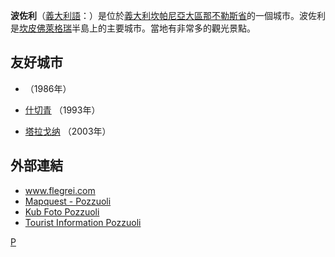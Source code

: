 {{Infobox CityIT |
  img_coa           =|
  official_name              = Comune di Pozzuoli|
  mapx=|mapy=|
  name=波佐利|
  region            = [[坎帕尼亞|坎帕尼亞]] |
  province          = [[那不勒斯省|那不勒斯省]] |
  elevation_m          = 28|
  pushpin_map = Italy|
  area_total_km2   = 43|
  population_as_of  = 2009年4月30日|
  population_total = 82398|
  timezone          = [[欧洲中部时间|CET]]、[[UTC+1|UTC+1]] |
  coordinates       = {{coord|40|49|N|14|07|E}}|
    telephone         = 081|
  postalcode        = 	80078, 80014, 80125|
  gentilic          = Puteolani|
    website           = [https://web.archive.org/web/20041211084725/http://www.comune.pozzuoli.na.it/ http://www.comune.pozzuoli.na.it/]|
}}
'''波佐利'''（[[義大利語|義大利語]]：'''{{lang|it|Pozzuoli}}'''）是位於[[義大利|義大利]][[坎帕尼亞大區|坎帕尼亞大區]][[那不勒斯省|那不勒斯省]]的一個城市。波佐利是[[坎皮佛萊格瑞|坎皮佛萊格瑞]]半島上的主要城市。當地有非常多的觀光景點。

==友好城市==
* {{GRC}}{{tsl|en|Agios Dimitrios|}} （1986年）
* {{POL}}[[什切青|什切青]] （1993年）
* {{ESP}}[[塔拉戈纳|塔拉戈纳]] （2003年）

== 外部連結 ==
{{Commonscat|Pozzuoli|波佐利}}
*[https://web.archive.org/web/20171104122536/http://www.flegrei.com/ www.flegrei.com]
*[http://www.mapquest.com/maps/map.adp?tb=1&city=Pozzuoli&country=IT Mapquest - Pozzuoli] {{Wayback|url=http://www.mapquest.com/maps/map.adp?tb=1&city=Pozzuoli&country=IT |date=20070206192802 }}
*[http://www.kub.it/foto/campania/pozzuoli Kub Foto Pozzuoli] {{Wayback|url=http://www.kub.it/foto/campania/pozzuoli |date=20201023003151 }}
*[http://www.campiflegreipark.it/ Tourist Information Pozzuoli] {{Wayback|url=http://www.campiflegreipark.it/ |date=20200805225552 }}

{{那不勒斯省市鎮}}

{{Authority control}}
[[Category:那不勒斯广域市市镇|P]]